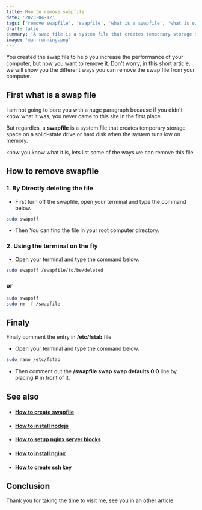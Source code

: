 ```yaml
---
title: How to remove swapfile
date: '2023-04-12'
tags: ['remove swapfile', 'swapfile', 'what is a swapfile', 'what is swapfile', 'delete swapfile']
draft: false
summary: 'A swap file is a system file that creates temporary storage space on a solid-state drive or hard disk when the system runs low on memory.'
image: 'man-running.png'
---
```



<ImageComponent
  src="/static/images/man-running.png"
  width="65%"
  height="65%"
  alt="remove swapfile png"
/>

You created the swap file to help you increase the performance of your computer, but now you want to remove it. Don't worry, in this short article, we will show you the different ways you can remove the swap file from your computer.

## First what is a swap file

I am not going to bore you with a huge paragraph because if you didn't know what it was, you never came to this site in the first place.

But regardles, a **swapfile** is a system file that creates temporary storage space on a solid-state drive or hard disk when the system runs low on memory.

know you know what it is, lets list some of the ways we can remove this file.

## How to remove swapfile

### 1. By Directly deleting the file

- First turn off the swapfile, open your terminal and type the command below.

```bash
sudo swapoff
```

- Then You can find the file in your root computer directory.

### 2. Using the terminal on the fly

- Open your terminal and type the command below.

```bash
sudo swapoff /swapfile/to/be/deleted

```

### or

```bash
sudo swapoff
sudo rm -f /swapfile
```

## Finaly

Finaly comment the entry in **/etc/fstab** file

- Open your terminal and type the command below.

```bash
sudo nano /etc/fstab
```

- Then comment out the **/swapfile swap swap defaults 0 0** line by placing **#** in front of it.

## See also

- #### [How to create swapfile](how-to-create-swapfile-in-linux)

- #### [How to install nodejs](how-to-install-nodejs)

- #### [How to setup nginx server blocks](nginx-server-block)

- #### [How to install nginx](how-to-install-nginx)

- #### [How to create ssh key](how-to-create-ssh-key)

## Conclusion

Thank you for taking the time to visit me, see you in an other article.
